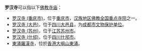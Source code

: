 '''罗汉寺'''可以指以下[[佛教寺庙|佛教寺庙]]：
*[[罗汉寺_(重庆市)|罗汉寺 (重庆市)]]，位于[[重庆市|重庆市]]，[[汉族地区佛教全国重点寺院|汉族地区佛教全国重点寺院]]之一。
*[[罗汉寺_(大邑)|罗汉寺 (大邑)]]，位于[[四川|四川]][[大邑县|大邑县]]，为[[成都市文物保护单位|成都市文物保护单位]]。
*[[罗汉寺_(苏州)|罗汉寺 (苏州)]]，位于[[江苏|江苏]][[苏州市|苏州市]]。
*[[罗汉寺_(什邡)|罗汉寺 (什邡)]]，位于[[四川|四川]][[什邡市|什邡市]]。
*[[東涌羅漢寺|東涌羅漢寺]]，位於[[香港|香港]][[大嶼山|大嶼山]][[東涌_(香港)|東涌]]。

{{disambig|Cat=三字佛寺消歧義|R}}